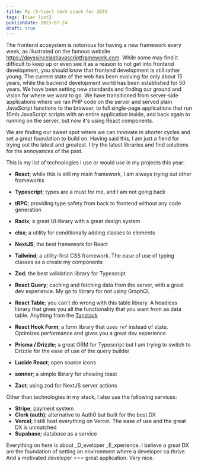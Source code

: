 ```yaml
---
title: My (S-tier) tech stack for 2023
tags: [tier list]
publishDate: 2023-07-24
draft: true
---
```


The frontend ecosystem is notorious for having a new framework every week, as illustrated on the famous website https://dayssincelastjavascriptframework.com. While some may find it difficult to keep up or even see it as a reason to not get into frontend development, you should know that frontend development is still rather young. The current state of the web has been evolving for only about 15 years, while the backend development world has been established for 50 years. We have been setting new standards and finding our ground and vision for where we want to go. We have transitioned from server-side applications where we ran PHP code on the server and served plain JavaScript functions to the browser, to full single-page applications that run 10mb JavaScript scripts with an entire application inside, and back again to running on the server, but now it's using React components.

We are finding our sweet spot where we can innovate in shorter cycles and set a great foundation to build on. Having said this, I am just a fiend for trying out the latest and greatest. I try the latest libraries and find solutions for the annoyances of the past.

This is my list of technologies I use or would use in my projects this year:

- __React__; while this is still my main framework, I am always trying out other frameworks
- __Typescript__; types are a must for me, and I am not going back

- __tRPC__; providing type safety from back to frontend without any code generation
- __Radix__; a great UI library with a great design system
- __clsx__; a utility for conditionally adding classes to elements
- __NextJS__; the best framework for React
- __Tailwind__; a utility-first CSS framework. The ease of use of typing classes as a create my components
- __Zod__; the best validation library for Typescript
- __React Query__; caching and fetching data from the server, with a great dev experience. My go to library for not using GraphQL
- __React Table__; you can't do wrong with this table library. A headless library that gives you all the functionality that you want from aa data table. Anything from the [Tanstack](https://tanstack.com)
- __React Hook Form__; a form library that uses `ref` instead of state. Optimizes performance and gives you a great dev experience
- __Prisma / Drizzle__; a great ORM for Typescript but I am trying to switch to Drizzle for the ease of use of the query builder
- __Lucide React__; open source icons
- __sonner__; a simple library for showing toast
- __Zact__; using zod for NextJS server actions

Other than technologies in my stack, I also use the following services:  

- __Stripe__; payment system
- __Clerk (auth)__; alternative to Auth0 but built for the best DX 
- __Vercel__; I still host everything on Vercel. The ease of use and the great DX is unmatched
- __Supabase__; database as a service

Everything on here is about _D_eveloper _E_xperience. I believe a great DX are the foundation of setting an environment where a developer ca thrive. And a motivated developer === great application. Very nice. 


